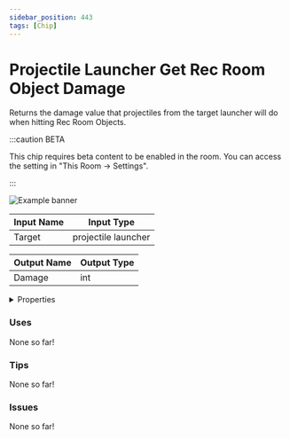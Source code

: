 ```yaml
---
sidebar_position: 443
tags: [Chip]
---
```


# Projectile Launcher Get Rec Room Object Damage

Returns the damage value that projectiles from the target launcher will do when hitting Rec Room Objects.

:::caution BETA

This chip requires beta content to be enabled in the room. You can access the setting in "This Room -> Settings".

:::

![Example banner](./assets/630823d4-c27f-493e-81a3-ae482448403d.svg)

| Input Name | Input Type |
|-----------|-----------|
| Target | projectile launcher |

| Output Name | Output Type |
|-----------|-----------|
| Damage | int |


<details>
  <summary>Properties</summary>
  <div>
    <div>
    <table>
      <thead>
        <tr>
          <th>Is beta required?</th>
          <th>✅</th>
        </tr>
        <tr>
          <th>Is this chip a trolling risk?</th>
          <th>❌</th>
        </tr>
        <tr>
          <th>Chip UUID</th>
          <th>630823d4-c27f-493e-81a3-ae482448403d</th>
        </tr>
      </thead>
    </table>
    </div>
  </div>
</details>

### Uses

None so far!

### Tips

None so far!

### Issues

None so far!